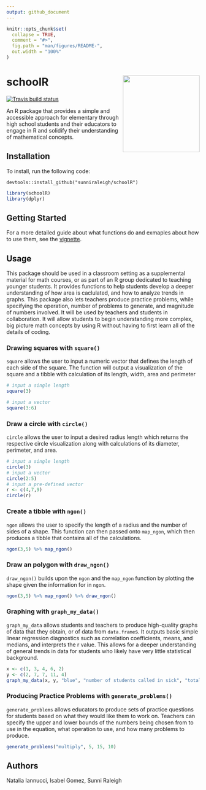 ```yaml
---
output: github_document
---
```


<!-- README.md is generated from README.Rmd. Please edit that file -->

```r
knitr::opts_chunk$set(
  collapse = TRUE,
  comment = "#>",
  fig.path = "man/figures/README-",
  out.width = "100%"
)
```

# schoolR <img src='hex_design2.png' align="right" height="200" /></a>

<!-- badges: start -->
[![Travis build status](https://travis-ci.org/sunniraleigh/schoolR.svg?branch=master)](https://travis-ci.org/sunniraleigh/schoolR)
<!-- badges: end -->

An R package that provides a simple and accessible approach for elementary through high school students and their educators to engage in R and solidify their understanding of mathematical concepts. 

## Installation
To install, run the following code: 
```
devtools::install_github("sunniraleigh/schoolR") 
```

```r
library(schoolR)
library(dplyr)
```


## Getting Started
For a more detailed guide about what functions do and exmaples about how to use them, see the [vignette](./vignettes/schoolR.Rmd).

## Usage
This package should be used in a classroom setting as a supplemental material for math courses, or as part of an R group dedicated to teaching younger students.
It provides functions to help students develop a deeper understanding of how area is caclulated, and how to analyze trends in graphs.
This package also lets teachers produce practice problems, while specifying the operation, number of problems to generate, and magnitude of numbers involved. 
It will be used by teachers and students in collaboration. It will allow students to begin understanding more complex, big picture math concepts by using R without having to first learn all of the details of coding.

### Drawing squares with `square()`
`square` allows the user to input a numeric vector that defines the length of each side of the square. The function will output a visualization of the square and a tibble with calculation of its length, width, area and perimeter
```r
# input a single length 
square(3)

# input a vector
square(3:6)
```

### Draw a circle with `circle()`
`circle` allows the user to input a desired radius length which returns the respective circle visualization along with calculations of its diameter, perimeter, and area.
```r
# input a single length
circle(3)
# input a vector
circle(2:5)
# input a pre-defined vector
r <- c(4,7,9)
circle(r)
```

### Create a tibble with `ngon()`
`ngon` allows the user to specify the length of a radius and the number of sides of a shape. This function can then passed onto `map_ngon`, which then produces a tibble that contains all of the calculations.
```r
ngon(3,5) %>% map_ngon()
```

### Draw an polygon with `draw_ngon()`
`draw_ngon()` builds upon the `ngon` and the `map_ngon` function by plotting the shape given the information for in `ngon`.

```r
ngon(3,5) %>% map_ngon() %>% draw_ngon()
```

### Graphing with `graph_my_data()`
`graph_my_data` allows students and teachers to produce high-quality graphs of data that they obtain, or of data from `data.frame`s. It outputs basic simple linear regression diagnostics such as correlation coefficients, means, and medians, and interprets the r value. This allows for a deeper understanding of general trends in data for students who likely have very little statistical background.
```r
x <- c(1, 3, 4, 6, 2)
y <- c(2, 7, 7, 11, 4)
graph_my_data(x, y, "blue", "number of students called in sick", "total number of absences", "kids out of school on a certain day")
```

### Producing Practice Problems with `generate_problems()`
`generate_problems` allows educators to produce sets of practice questions for students based on what they would like them to work on. Teachers can specify the upper and lower bounds of the numbers being chosen from to use in the equation, what operation to use, and how many problems to produce.
```r
generate_problems("multiply", 5, 15, 10)
```

## Authors
Natalia Iannucci, Isabel Gomez, Sunni Raleigh

